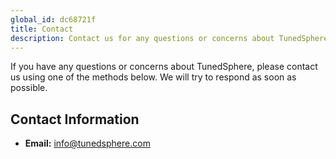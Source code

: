 ```yaml
---
global_id: dc68721f
title: Contact
description: Contact us for any questions or concerns about TunedSphere.
---
```


If you have any questions or concerns about TunedSphere, please contact us using one of the methods below. We will try to respond as soon as possible.

## Contact Information

- **Email:** [info@tunedsphere.com](mailto:info@tunedsphere.com)
